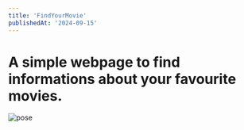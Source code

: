```yaml
---
title: 'FindYourMovie'
publishedAt: '2024-09-15'
---
```


# A simple webpage to find informations about your favourite movies.

![pose](https://private-user-images.githubusercontent.com/101329288/268241381-04198345-02c1-4694-9f69-3e75d48f4409.png?jwt=eyJhbGciOiJIUzI1NiIsInR5cCI6IkpXVCJ9.eyJpc3MiOiJnaXRodWIuY29tIiwiYXVkIjoicmF3LmdpdGh1YnVzZXJjb250ZW50LmNvbSIsImtleSI6ImtleTUiLCJleHAiOjE3MjEwNjE4MTYsIm5iZiI6MTcyMTA2MTUxNiwicGF0aCI6Ii8xMDEzMjkyODgvMjY4MjQxMzgxLTA0MTk4MzQ1LTAyYzEtNDY5NC05ZjY5LTNlNzVkNDhmNDQwOS5wbmc_WC1BbXotQWxnb3JpdGhtPUFXUzQtSE1BQy1TSEEyNTYmWC1BbXotQ3JlZGVudGlhbD1BS0lBVkNPRFlMU0E1M1BRSzRaQSUyRjIwMjQwNzE1JTJGdXMtZWFzdC0xJTJGczMlMkZhd3M0X3JlcXVlc3QmWC1BbXotRGF0ZT0yMDI0MDcxNVQxNjM4MzZaJlgtQW16LUV4cGlyZXM9MzAwJlgtQW16LVNpZ25hdHVyZT02N2M5NDg0ZjdjOWNkZmNhOTk0OTJhYjY4ZDFkYTJjZmU4NmVjNzEzNWU4MDNiN2ZiOWM2NzgyMjBlY2ExNDFjJlgtQW16LVNpZ25lZEhlYWRlcnM9aG9zdCZhY3Rvcl9pZD0wJmtleV9pZD0wJnJlcG9faWQ9MCJ9.d7qXARKM7BkFsT1xyMLOrIYcNUlPUCBY2sacChG4KTU)

